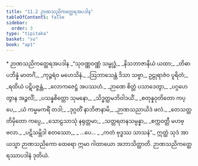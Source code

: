 ```yaml
---
title: "11.2 ဉာဏသညိကတ္ထေရအပဒါန"
tableOfContents: false
sidebar:
  order: 3
type: "tipitaka"
basket: "su"
book: "ap1"
---
```



<DynamicBreadcrumb />

<Paragraph type="center" book="ap1">
* ဉာဏသညိကတ္ထေရအပဒါန
</Paragraph>

<Division number="7" book="ap1">

<Paragraph number="1860" type="verses" book="ap1">
_“သုဝဏ္ဏဝဏ္ဏံ သမ္ဗုဒ္ဓံ,_  
_နိသဘာဇာနိယံ ယထာ;_  
_တိဓာပဘိန္နံ မာတင်္ဂံ,_  
_ကုဉ္ဇရံဝ မဟေသိနံ._  

</Paragraph>

</Division>
<Division number="8" book="ap1">

<Paragraph number="1861" type="verses" book="ap1">
_ဩဘာသေန္တံ ဒိသာ သဗ္ဗာ,_  
ဥဠုရာဇံဝ ပူရိတံ;_  
_ရထိယံ ပဋိပဇ္ဇန္တံ,_  
_လောကဇေဋ္ဌံ အပဿဟံ._  

</Paragraph>

</Division>
<Division number="9" book="ap1">

<Paragraph number="1862" type="verses" book="ap1">
_ဉာဏေ စိတ္တံ ပသာဒေတွာ,_  
_ပဂ္ဂဟေတွာန အဉ္ဇလိံ;_  
_ပသန္နစိတ္တော သုမနော,_  
_သိဒ္ဓတ္ထမဘိဝါဒယိံ._  

</Paragraph>

</Division>
<Division number="10" book="ap1">

<Paragraph number="1863" type="verses" book="ap1">
_စတုန္နဝုတိတော ကပ္ပေ,_  
_ယံ ကမ္မမကရိံ တဒါ;_  
_ဒုဂ္ဂတိံ နာဘိဇာနာမိ,_  
_ဉာဏသညာယိဒံ ဖလံ._  

</Paragraph>

</Division>
<Division number="11" book="ap1">

<Paragraph number="1864" type="verses" book="ap1">
_တေသတ္တတိမှိတော ကပ္ပေ,_  
_သောဠသာသုံ နရုတ္တမာ;_  
_သတ္တရတနသမ္ပန္နာ,_  
_စက္ကဝတ္တီ မဟဗ္ဗလာ._  

</Paragraph>

</Division>
<Division number="12" book="ap1">

<Paragraph number="1865" type="verses" book="ap1">
_ပဋိသမ္ဘိဒါ စတဿော,_  
_ …ပေ… _  
_ကတံ ဗုဒ္ဓဿ သာသနံ”._  

</Paragraph>

<Paragraph number="1866" book="ap1">
ဣတ္ထံ သုဒံ အာယသ္မာ ဉာဏသညိကော ထေရော ဣမာ ဂါထာယော အဘာသိတ္ထာတိ.

</Paragraph>
</Division>

<Paragraph number="1867" type="center" book="ap1">
ဉာဏသညိကတ္ထေရဿာပဒါနံ ဒုတိယံ.
</Paragraph>
